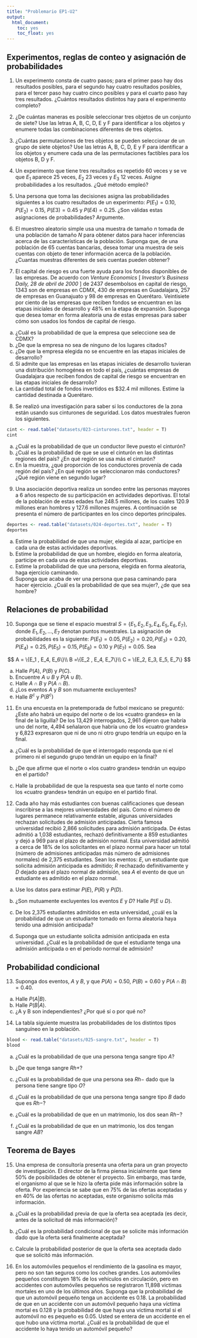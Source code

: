 ```yaml
---
title: "Problemario EP1-U2"
output:
  html_document:
    toc: yes
    toc_float: yes
---
```


## Experimentos, reglas de conteo y asignación de probabilidades

1. Un experimento consta de cuatro pasos; para el primer paso hay dos resultados posibles, para el segundo hay cuatro resultados posibles, para el tercer paso hay cuatro cinco posibles y para el cuarto paso hay tres resultados. ¿Cuántos resultados distintos hay para el experimento completo?

2. ¿De cuántas maneras es posible seleccionar tres objetos de un conjunto de siete? Use las letras A, B, C, D, E y F para identificar a los objetos y enumere todas las combinaciones diferentes de tres objetos.

3. ¿Cuántas permutaciones de tres objetos se pueden seleccionar de un grupo de siete objetos? Use las letras A, B, C, D, E y F para identificar a los objetos y enumere cada una de las permutaciones factibles para los objetos B, D y F.

4. Un experimento que tiene tres resultados es repetido 60 veces y se ve que $E_1$  aparece 25 veces, $E_2$ 23 veces y $E_3$ 12 veces. Asigne probabilidades a los resultados. ¿Qué método empleó?

5. Una persona que toma las decisiones asigna las probabilidades siguientes a los cuatro resultados
de un experimento: $P(E_1)= 0.10$, $P(E_2)= 0.15$, $P(E3) = 0.45$ y $P(E4)= 0.25$. ¿Son válidas estas asignaciones de probabilidades? Argumente.

6. El muestreo aleatorio simple usa una muestra de tamaño $n$ tomada de una población de tamaño $N$ para obtener datos para hacer inferencias acerca de las características de la población. Suponga que, de una población de 65 cuentas bancarias, desea tomar una muestra de seis cuentas con objeto de tener información acerca de la población. ¿Cuantas muestras diferentes de seis cuentas pueden obtener?

7. El capital de riesgo es una fuerte ayuda para los fondos disponibles de las empresas. De acuerdo con _Venture Economics_ [ _Investor’s Business Daily, 28 de abril de 2000_ ] de 2437 desembolsos en capital de riesgo, 1343 son de empresas en CDMX, 430 de empresas en Guadalajara, 257 de empresas en Guanajuato y 98 de empresas en Querétaro. Veintisiete por ciento de las empresas que reciben fondos se encuentran en las etapas iniciales de desarrollo y 48% en la etapa de expansión. Suponga que desea tomar en forma aleatoria una de estas empresas para saber cómo son usados los fondos de capital de riesgo.

a. ¿Cuál es la probabilidad de que la empresa que seleccione sea de CDMX?
b. ¿De que la empresa no sea de ninguno de los lugares citados?
c. ¿De que la empresa elegida no se encuentre en las etapas iniciales de desarrollo?
d. Si admite que las empresas en las etapas iniciales de desarrollo tuvieran una distribución homogénea en todo el país, ¿cuántas empresas de Guadalajara que reciben fondos de capital de riesgo se encuentran en las etapas iniciales de desarrollo?
e. La cantidad total de fondos invertidos es $32.4 mil millones. Estime la cantidad destinada a Querétaro.

8. Se realizó una investigación para saber si los conductores de la zona están usando sus cinturones de seguridad. Los datos muestrales fueron los siguientes.

```r
cint <- read.table("datasets/023-cinturones.txt", header = T)
cint
```

a. ¿Cuál es la probabilidad de que un conductor lleve puesto el cinturón?
b. ¿Cuál es la probabilidad de que se use el cinturón en las distintas regiones del país? ¿En qué región se usa más el cinturón?
d. En la muestra, ¿qué proporción de los conductores provenía de cada región del país? ¿En qué región se seleccionaron más conductores? ¿Qué región viene en segundo lugar?

9. Una asociación deportiva realiza un sondeo entre las personas mayores a 6 años respecto de su participación en actividades deportivas. El total de la población de estas edades fue 248.5 millones, de los cuales 120.9 millones eran hombres y
127.6 millones mujeres. A continuación se presenta el número de participantes en los cinco deportes principales.

```r
deportes <- read.table("datasets/024-deportes.txt", header = T)
deportes
```

a. Estime la probabilidad de que una mujer, elegida al azar, participe en cada una de estas actividades deportivas.
b. Estime la probabilidad de que un hombre, elegido en forma aleatoria, participe en cada una de estas actividades deportivas.
c. Estime la probabilidad de que una persona, elegida en forma aleatoria, haga ejercicio caminando.
d. Suponga que acaba de ver una persona que pasa caminando para hacer ejercicio. ¿Cuál es la probabilidad de que sea mujer?, ¿de que sea hombre?

## Relaciones de probabilidad

10. Suponga que se tiene el espacio muestral $S= \{E_1, E_2, E_3, E_4, E_5, E_6, E_7\}$, donde $E_1, E_2, ..., E_7$ denotan puntos muestrales. La asignación de probabilidades es la siguiente: $P(E_1) =0.05, P(E_2)=0.20, P(E_3) = 0.20, P(E_4) = 0.25, P(E_5)= 0.15, P(E_6) = 0.10$ y $P(E_7) = 0.05$. Sea

$$
A = \{E_1 , E_4, E_6\}\\
B =\{E_2 , E_4, E_7\}\\
C = \{E_2, E_3, E_5, E_7\}
$$

a. Halle $P(A)$, $P(B)$ y $P(C)$.
b. Encuentre $A \cup B$ y $P(A \cup B)$.
c. Halle $A \cap B$ y $P(A \cap B)$.
d. ¿Los eventos $A$ y $B$ son mutuamente excluyentes?
e. Halle $B^c$ y $P(B^c)$

11. En una encuesta en la pretemporada de futbol mexicano se preguntó: ¿Este año habrá un equipo del norte o de los «cuatro grandes» en la final de la liguilla? De los 13,429 interrogados, 2,961 dijeron que habría uno del norte, 4,494 señalaron que habría uno de los «cuatro grandes» y 6,823 expresaron que ni de uno ni otro grupo tendría un equipo en la final.

a. ¿Cuál es la probabilidad de que el interrogado responda que ni el primero ni el segundo grupo tendrán un equipo en la final?

b. ¿De que afirme que el norte o «los cuatro grandes» tendrán un equipo en el partido?
c. Halle la probabilidad de que la respuesta sea que tanto el norte como los «cuatro grandes» tendrán un equipo en el partido final.

12. Cada año hay más estudiantes con buenas calificaciones que desean inscribirse a las mejores universidades del país. Como el número de lugares permanece relativamente estable, algunas universidades rechazan solicitudes de admisión anticipadas. Cierta famosa universidad recibió 2,866 solicitudes para admisión anticipada. De éstas admitió a 1,038 estudiantes, rechazó definitivamente a 859 estudiantes y dejó a 969 para el plazo de admisión normal. Esta universidad admitió a cerca de 18% de los solicitantes en el plazo normal para hacer un total (número de admisiones anticipadas más número de admisiones normales) de 2,375 estudiantes. Sean los eventos: $E$, un estudiante que solicita admisión anticipada es admitido; $R$ rechazado definitivamente y $D$ dejado para el plazo normal de admisión, sea $A$ el evento de que un estudiante es admitido en el plazo normal.

a. Use los datos para estimar $P(E)$, $P(R)$ y $P(D)$.

b. ¿Son mutuamente excluyentes los eventos $E$ y $D$? Halle $P(E \cup D)$.

c. De los 2,375 estudiantes admitidos en esta universidad, ¿cuál es la probabilidad de que un estudiante tomado en forma aleatoria haya tenido una admisión anticipada?

d. Suponga que un estudiante solicita admisión anticipada en esta universidad. ¿Cuál es la probabilidad de que el estudiante tenga una admisión anticipada o en el periodo normal de admisión?

## Probabilidad condicional

13. Suponga dos eventos, $A$ y $B$, y que $P(A)= 0.50$, $P(B) = 0.60$ y $P(A \cap B) = 0.40$.
a. Halle $P(A | B)$.
b. Halle $P(B | A)$.
c. ¿A y B son independientes? ¿Por qué sí o por qué no?

14. La tabla siguiente muestra las probabilidades de los distintos tipos sanguíneo en la población.

```r
blood <- read.table("datasets/025-sangre.txt", header = T)
blood
```

a. ¿Cuál es la probabilidad de que una persona tenga sangre tipo $A$?

b. ¿De que tenga sangre $Rh+$?

c. ¿Cuál es la probabilidad de que una persona sea $Rh-$ dado que la persona tiene sangre tipo $O$?

d. ¿Cuál es la probabilidad de que una persona tenga sangre tipo $B$ dado que es $Rh-$?

e. ¿Cuál es la probabilidad de que en un matrimonio, los dos sean $Rh-$?

f. ¿Cuál es la probabilidad de que en un matrimonio, los dos tengan sangre $AB$?

## Teorema de Bayes

15. Una empresa de consultoría presenta una oferta para un gran proyecto de investigación. El director de la firma piensa inicialmente que tiene 50% de posibilidades de obtener el proyecto. Sin embargo, mas tarde, el organismo al que se le hizo la oferta pide más información sobre la oferta. Por experiencia se sabe que en 75% de las ofertas aceptadas y en 40% de las ofertas no aceptadas, este organismo solicita más información.

a. ¿Cuál es la probabilidad previa de que la oferta sea aceptada (es decir, antes de la solicitud dé más información)?

b. ¿Cuál es la probabilidad condicional de que se solicite más información dado que la oferta será finalmente aceptada?

c. Calcule la probabilidad posterior de que la oferta sea aceptada dado que se solicitó más información.

16. En los automóviles pequeños el rendimiento de la gasolina es mayor, pero no son tan seguros como los coches grandes. Los automóviles pequeños constituyen 18% de los vehículos en circulación, pero en accidentes con automóviles pequeños se registraron 11,898 victimas mortales en uno de los últimos años. Suponga que la probabilidad de que un automóvil pequeño tenga un accidente es 0.18. La probabilidad de que en un accidente con un automóvil pequeño haya una víctima mortal es 0.128 y la probabilidad de que haya una víctima mortal si el automóvil no es pequeño es 0.05. Usted se entera de un accidente en el que hubo una víctima mortal. ¿Cuál es la probabilidad de que el accidente lo haya tenido un automóvil pequeño?





